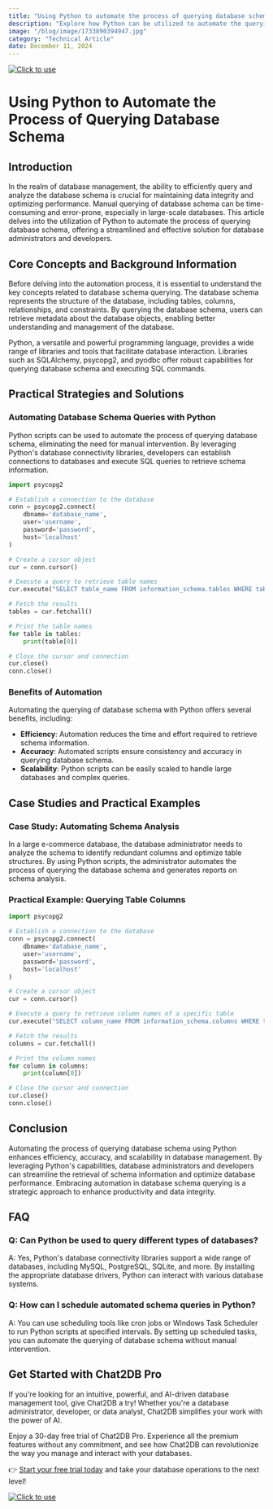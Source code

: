 ```yaml
---
title: "Using Python to automate the process of querying database schema"
description: "Explore how Python can be utilized to automate the querying of database schema, enhancing efficiency and accuracy in database management."
image: "/blog/image/1733890394947.jpg"
category: "Technical Article"
date: December 11, 2024
---
```

[![Click to use](/image/blog/bg/chat2db1.png)](https://app.chat2db.ai/)
# Using Python to Automate the Process of Querying Database Schema


<Authors date="December 11, 2024">
  <Author name="Ethan Clarke" link="https://chat2db.ai" />
</Authors>

## Introduction

In the realm of database management, the ability to efficiently query and analyze the database schema is crucial for maintaining data integrity and optimizing performance. Manual querying of database schema can be time-consuming and error-prone, especially in large-scale databases. This article delves into the utilization of Python to automate the process of querying database schema, offering a streamlined and effective solution for database administrators and developers.

## Core Concepts and Background Information

Before delving into the automation process, it is essential to understand the key concepts related to database schema querying. The database schema represents the structure of the database, including tables, columns, relationships, and constraints. By querying the database schema, users can retrieve metadata about the database objects, enabling better understanding and management of the database.

Python, a versatile and powerful programming language, provides a wide range of libraries and tools that facilitate database interaction. Libraries such as SQLAlchemy, psycopg2, and pyodbc offer robust capabilities for querying database schema and executing SQL commands.

## Practical Strategies and Solutions

### Automating Database Schema Queries with Python

Python scripts can be used to automate the process of querying database schema, eliminating the need for manual intervention. By leveraging Python's database connectivity libraries, developers can establish connections to databases and execute SQL queries to retrieve schema information.

```python
import psycopg2

# Establish a connection to the database
conn = psycopg2.connect(
    dbname='database_name',
    user='username',
    password='password',
    host='localhost'
)

# Create a cursor object
cur = conn.cursor()

# Execute a query to retrieve table names
cur.execute("SELECT table_name FROM information_schema.tables WHERE table_schema = 'public'")

# Fetch the results
tables = cur.fetchall()

# Print the table names
for table in tables:
    print(table[0])

# Close the cursor and connection
cur.close()
conn.close()
```

### Benefits of Automation

Automating the querying of database schema with Python offers several benefits, including:

- **Efficiency**: Automation reduces the time and effort required to retrieve schema information.
- **Accuracy**: Automated scripts ensure consistency and accuracy in querying database schema.
- **Scalability**: Python scripts can be easily scaled to handle large databases and complex queries.

## Case Studies and Practical Examples

### Case Study: Automating Schema Analysis

In a large e-commerce database, the database administrator needs to analyze the schema to identify redundant columns and optimize table structures. By using Python scripts, the administrator automates the process of querying the database schema and generates reports on schema analysis.

### Practical Example: Querying Table Columns

```python
import psycopg2

# Establish a connection to the database
conn = psycopg2.connect(
    dbname='database_name',
    user='username',
    password='password',
    host='localhost'
)

# Create a cursor object
cur = conn.cursor()

# Execute a query to retrieve column names of a specific table
cur.execute("SELECT column_name FROM information_schema.columns WHERE table_name = 'table_name'")

# Fetch the results
columns = cur.fetchall()

# Print the column names
for column in columns:
    print(column[0])

# Close the cursor and connection
cur.close()
conn.close()
```

## Conclusion

Automating the process of querying database schema using Python enhances efficiency, accuracy, and scalability in database management. By leveraging Python's capabilities, database administrators and developers can streamline the retrieval of schema information and optimize database performance. Embracing automation in database schema querying is a strategic approach to enhance productivity and data integrity.

## FAQ

### Q: Can Python be used to query different types of databases?

A: Yes, Python's database connectivity libraries support a wide range of databases, including MySQL, PostgreSQL, SQLite, and more. By installing the appropriate database drivers, Python can interact with various database systems.

### Q: How can I schedule automated schema queries in Python?

A: You can use scheduling tools like cron jobs or Windows Task Scheduler to run Python scripts at specified intervals. By setting up scheduled tasks, you can automate the querying of database schema without manual intervention.

## Get Started with Chat2DB Pro

If you're looking for an intuitive, powerful, and AI-driven database management tool, give Chat2DB a try! Whether you're a database administrator, developer, or data analyst, Chat2DB simplifies your work with the power of AI.

Enjoy a 30-day free trial of Chat2DB Pro. Experience all the premium features without any commitment, and see how Chat2DB can revolutionize the way you manage and interact with your databases.

👉 [Start your free trial today](https://app.chat2db.ai/) and take your database operations to the next level!

[![Click to use](/image/blog/bg/chat2db.jpg)](https://app.chat2db.ai/)
